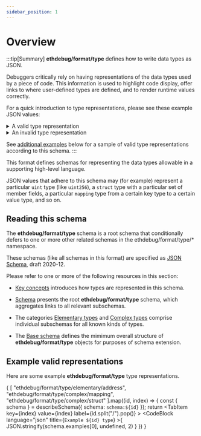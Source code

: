 ```yaml
---
sidebar_position: 1
---
```



# Overview

:::tip[Summary]
**ethdebug/format/type** defines how to write data types as JSON.

Debuggers critically rely on having representations of the data types
used by a piece of code. This information is used to highlight code display,
offer links to where user-defined types are defined, and to render runtime
values correctly.

For a quick introduction to type representations, please see these example
JSON values:

<details>
<summary>A valid type representation</summary>

```json
{
  "kind": "uint",
  "bits": 256
}
```

</details>

<details>
<summary>An invalid type representation</summary>

```json
"uh, some kind of number"
```

</details>

See [additional examples](#example-valid-representations) below
for a sample of valid type representations according to this schema.
:::


This format defines schemas for representing the data types allowable in a
supporting high-level language.

JSON values that adhere to this schema may (for example) represent a particular
`uint` type (like `uint256`), a `struct` type with a particular set of member
fields, a particular `mapping` type from a certain key type to a certain value
type, and so on.

## Reading this schema

The **ethdebug/format/type** schema is a root schema that conditionally defers
to one or more other related schemas in the ethdebug/format/type/* namespace.

These schemas (like all schemas in this format) are specified as
[JSON Schema](https://json-schema.org), draft 2020-12.

Please refer to one or more of the following resources in this section:

- [Key concepts](/spec/type/concepts) introduces how types are represented in
  this schema.

- [Schema](/spec/type) presents the root **ethdebug/format/type** schema, which
  aggregates links to all relevant subschemas.

- The categories [Elementary types](/spec/category/elementary-types)
  and [Complex types](/spec/category/complex-types) comprise individual
  subschemas for all known kinds of types.

- The [Base schema](/spec/type/base) defines the mimimum overall structure of
  **ethdebug/format/type** objects for purposes of schema extension.


## Example valid representations

Here are some example **ethdebug/format/type** type representations.

<Tabs>{
  [
    "ethdebug/format/type/elementary/address",
    "ethdebug/format/type/complex/mapping",
    "ethdebug/format/type/complex/struct"
  ].map((id, index) => {
    const { schema } = describeSchema({ schema: `schema:${id}` });
    return <TabItem
      key={index}
      value={index}
      label={id.split("/").pop()}
    >
      <CodeBlock
        language="json"
        title={`Example ${id} type`}
      >{
        JSON.stringify(schema.examples[0], undefined, 2)
      }</CodeBlock>
    </TabItem>
  })
}</Tabs>
